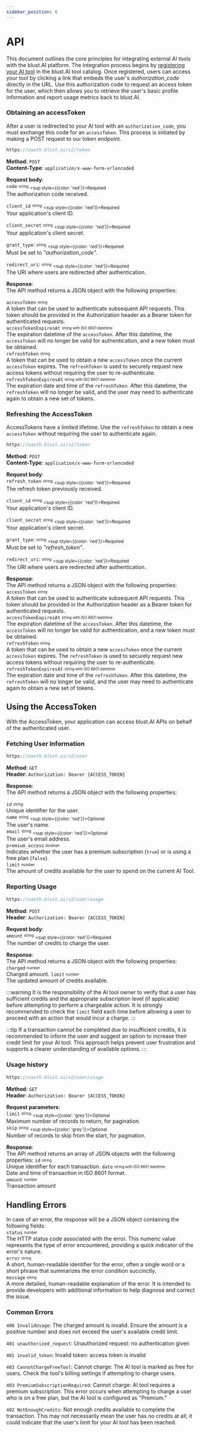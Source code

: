 ```yaml
---
sidebar_position: 6
---
```



# API

This document outlines the core principles for integrating external AI tools with the blust.AI platform. The integration process begins by [registering your AI tool](/docs/integrating-ai-tools/index.md) in the blust.AI tool catalog. Once registered, users can access your tool by clicking a link that embeds the user's _authorization_code_ directly in the URL. Use this authorization code to request an access token for the user, which then allows you to retrieve the user's basic profile information and report usage metrics back to blust.AI.



### Obtaining an accessToken

After a user is redirected to your AI tool with an `authorization_code`, you must exchange this code for an `accessToken`. This process is initiated by making a POST request to our token endpoint.


```jsx
https://oauth.blust.ai/v2/token
```
**Method**: `POST`  
**Content-Type**: `application/x-www-form-urlencoded` 

**Request body**:  
`code` <sub><sup>string</sup></sub> <sub><sup style={{color: 'red'}}>Required</sup></sub>  
The authorization code received. 

`client_id` <sub><sup>string</sup></sub> <sub><sup style={{color: 'red'}}>Required</sup></sub>  
Your application's client ID. 

`client_secret` <sub><sup>string</sup></sub> <sub><sup style={{color: 'red'}}>Required</sup></sub>  
Your application's client secret. 

`grant_type`:  <sub><sup>string</sup></sub> <sub><sup style={{color: 'red'}}>Required</sup></sub>  
Must be set to _"authorization_code"_. 

`redirect_uri`: <sub><sup>string</sup></sub> <sub><sup style={{color: 'red'}}>Required</sup></sub>  
The URI where users are redirected after authentication.

**Response**:  
The API method returns a JSON object with the following properties:  

`accessToken` <sub><sup>string</sup></sub>  
A token that can be used to authenticate subsequent API requests. This token should be provided in the Authorization header as a Bearer token for authenticated requests.  
`accessTokenExpiresAt` <sub><sup>string with ISO 8601 datetime</sup></sub>  
The expiration datetime of the `accessToken`. After this datetime, the `accessToken` will no longer be valid for authentication, and a new token must be obtained.  
`refreshToken` <sub><sup>string</sup></sub>  
A token that can be used to obtain a new `accessToken` once the current `accessToken` expires. The `refreshToken` is used to securely request new access tokens without requiring the user to re-authenticate.  
`refreshTokenExpiresAt` <sub><sup>string with ISO 8601 datetime</sup></sub>  
The expiration date and time of the `refreshToken`. After this datetime, the `refreshToken` will no longer be valid, and the user may need to authenticate again to obtain a new set of tokens.

### Refreshing the AccessToken

AccessTokens have a limited lifetime. Use the `refreshToken` to obtain a new `accessToken` without requiring the user to authenticate again.

```jsx
https://oauth.blust.ai/v2/token
```
**Method**: `POST`  
**Content-Type**: `application/x-www-form-urlencoded` 

**Request body**:  
`refresh_token` <sub><sup>string</sup></sub> <sub><sup style={{color: 'red'}}>Required</sup></sub>  
The refresh token previously received.

`client_id` <sub><sup>string</sup></sub> <sub><sup style={{color: 'red'}}>Required</sup></sub>  
Your application's client ID. 

`client_secret` <sub><sup>string</sup></sub> <sub><sup style={{color: 'red'}}>Required</sup></sub>  
Your application's client secret. 

`grant_type`:  <sub><sup>string</sup></sub> <sub><sup style={{color: 'red'}}>Required</sup></sub>  
Must be set to _"refresh_token"_. 

`redirect_uri`: <sub><sup>string</sup></sub> <sub><sup style={{color: 'red'}}>Required</sup></sub>  
The URI where users are redirected after authentication.

**Response**:  
The API method returns a JSON object with the following properties:  
`accessToken` <sub><sup>string</sup></sub>  
A token that can be used to authenticate subsequent API requests. This token should be provided in the Authorization header as a Bearer token for authenticated requests.  
`accessTokenExpiresAt` <sub><sup>string with ISO 8601 datetime</sup></sub>  
The expiration datetime of the `accessToken`. After this datetime, the `accessToken` will no longer be valid for authentication, and a new token must be obtained.  
`refreshToken` <sub><sup>string</sup></sub>  
A token that can be used to obtain a new `accessToken` once the current `accessToken` expires. The `refreshToken` is used to securely request new access tokens without requiring the user to re-authenticate.  
`refreshTokenExpiresAt` <sub><sup>string with ISO 8601 datetime</sup></sub>  
The expiration date and time of the `refreshToken`. After this datetime, the `refreshToken` will no longer be valid, and the user may need to authenticate again to obtain a new set of tokens.



## Using the AccessToken

With the AccessToken, your application can access blust.AI APIs on behalf of the authenticated user.

### Fetching User Information

```jsx
https://oauth.blust.ai/v2/user
```
**Method**: `GET`  
**Header**: `Authorization: Bearer {ACCESS_TOKEN}`

**Response**:  
The API method returns a JSON object with the following properties:

`id` <sub><sup>string</sup></sub>  
Unique identifier for the user.  
`name` <sub><sup>string</sup></sub> <sub><sup style={{color: 'red'}}>Optional</sup></sub>  
The user's name.  
`email` <sub><sup>string</sup></sub> <sub><sup style={{color: 'red'}}>Optional</sup></sub>  
The user's email address.  
`premium_access` <sub><sup>boolean</sup></sub>  
Indicates whether the user has a premium subscription (`true`) or is using a free plan (`false`).  
`limit` <sub><sup>number</sup></sub>  
The amount of credits available for the user to spend on the current AI Tool.

### Reporting Usage

```jsx
https://oauth.blust.ai/v2/user/usage
```
**Method**: `POST`  
**Header**: `Authorization: Bearer {ACCESS_TOKEN}`

**Request body**:  
`amount` <sub><sup>string</sup></sub> <sub><sup style={{color: 'red'}}>Required</sup></sub>  
The number of credits to charge the user.

**Response**:  
The API method returns a JSON object with the following properties:
`charged` <sub><sup>number</sup></sub>  
Charged amount.
`limit` <sub><sup>number</sup></sub>  
The updated amount of credits available.

:::warning
It is the responsibility of the AI tool owner to verify that a user has sufficient credits and the appropriate subscription level (if applicable) before attempting to perform a chargeable action. It is strongly recommended to check the `limit` field each time before allowing a user to proceed with an action that would incur a charge.
:::

:::tip
If a transaction cannot be completed due to insufficient credits, it is recommended to inform the user and suggest an option to increase their credit limit for your AI tool. This approach helps prevent user frustration and supports a clearer understanding of available options.
:::


### Usage history

```jsx
https://oauth.blust.ai/v2/user/usage
```
**Method**: `GET`  
**Header**: `Authorization: Bearer {ACCESS_TOKEN}`

**Request parameters**:  
`limit` <sub><sup>string</sup></sub> <sub><sup style={{color: 'grey'}}>Optional</sup></sub>  
Maximum number of records to return, for pagination.  
`skip` <sub><sup>string</sup></sub> <sub><sup style={{color: 'grey'}}>Optional</sup></sub>  
Number of records to skip from the start, for pagination.  

**Response**:  
The API method returns an array of JSON objects with the following properties:
`id` <sub><sup>string</sup></sub>  
Unique identifier for each transaction.
`date` <sub><sup>string with ISO 8601 datetime</sup></sub>  
Date and time of transaction in ISO 8601 format.  
`amount` <sub><sup>number</sup></sub>  
Transaction amount


## Handling Errors 
In case of an error, the response will be a JSON object containing the following fields:  
`status` <sub><sup>number</sup></sub>  
The HTTP status code associated with the error. This numeric value represents the type of error encountered, providing a quick indicator of the error's nature.  
`error` <sub><sup>string</sup></sub>  
A short, human-readable identifier for the error, often a single word or a short phrase that summarizes the error condition succinctly.  
`message` <sub><sup>string</sup></sub>  
A more detailed, human-readable explanation of the error. It is intended to provide developers with additional information to help diagnose and correct the issue.  

### Common Errors
`400 InvalidUsage`: The charged amount is invalid. Ensure the amount is a positive number and does not exceed the user's available credit limit.

`401 unauthorized_request`: Unauthorized request: no authentication given

`401 invalid_token`: Invalid token: access token is invalid

`403 CannotChargeFreeTool`: Cannot charge: The AI tool is marked as free for users. Check the tool's billing settings if attempting to charge users.

`403 PremiumSubscriptionRequired`: Cannot charge: AI tool requires a premium subscription. This error occurs when attempting to charge a user who is on a free plan, but the AI tool is configured as "Premium."

`402 NotEnoughCredits`: Not enough credits available to complete the transaction. This may not necessarily mean the user has no credits at all; it could indicate that the user's limit for your AI tool has been reached.



